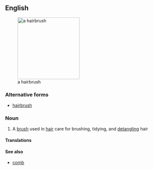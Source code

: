 {{also|hairbrush}}
==English==
[[Image:Hairbrush.jpg|thumb|right|200px|a hairbrush]]

===Alternative forms===
* [[hairbrush]]

===Noun===
{{en-noun|head=[[hair]]-[[brush]]|es}}

# A [[brush]] used in [[hair]] care for brushing, tidying, and [[detangle|detangling]] hair

====Translations====
{{trans-see|a brush used in hair care|hairbrush}}

====See also====
* [[comb]]